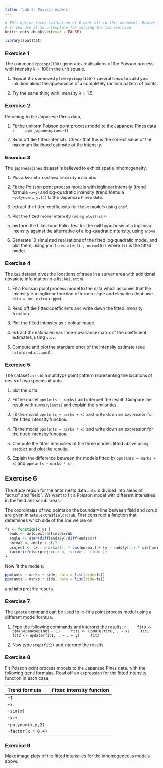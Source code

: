 ```yaml
---
title: 'Lab 2: Poisson models'
---
```


```r
# This option turns evaluation of R code off in this document. Remove it
# if you use it as a template for solving the lab exercise.
knitr::opts_chunk$set(eval = FALSE)
```

```r
library(spatstat)
```

### Exercise 1

The command `rpoispp(100)` generates realisations of the
Poisson process with intensity $\lambda = 100$ in the unit square.

1.  Repeat the command `plot(rpoispp(100))` several times
    to build your intuition about the appearance of a completely
    random pattern of points.

2.  Try the same thing with intensity $\lambda = 1.5$.


### Exercise 2

Returning to the Japanese Pines data,

1.  Fit the uniform Poisson point process model to the Japanese
    Pines data
    ```r
    ppm(japanesepines~1)
    ```

2.  Read off the fitted intensity. Check that this is the correct
    value of the maximum likelihood estimate of the intensity.

### Exercise 3

The `japanesepines` dataset is believed to exhibit
spatial inhomogeneity.

1.  Plot a kernel smoothed intensity estimate.

2.  Fit the Poisson point process models with loglinear intensity
    (trend formula `~x+y`) and log-quadratic intensity (trend
    formula `~polynom(x,y,2)`) to the Japanese Pines data.

3.  extract the fitted coefficients for these models using
    `coef`.

4.  Plot the fitted model intensity (using `plot(fit)`)

5.  perform the Likelihood Ratio Test for the null hypothesis of a
    loglinear intensity against the alternative of a log-quadratic
    intensity, using `anova`.

6.  Generate 10 simulated realisations of the fitted log-quadratic
    model, and plot them, using `plot(simulate(fit, nsim=10))` where 
    `fit` is the fitted model.

### Exercise 4

The `bei` dataset gives the locations of trees in a survey area
with additional covariate information in a list `bei.extra`.

1.  Fit a Poisson point process model to the data which assumes
    that the intensity is a loglinear function of terrain slope
    and elevation (hint: use `data = bei.extra` in `ppm`).

2.  Read off the fitted coefficients and write down the fitted
    intensity function.

3.  Plot the fitted intensity as a colour image.

4.  extract the estimated variance-covariance matrix of the
    coefficient estimates, using `vcov`.

5.  Compute and plot the standard error of the intensity estimate
    (see `help(predict.ppm)`).

### Exercise 5

The dataset `ants` is a multitype point pattern representing the
locations of nests of two species of ants.

1.  plot the data.

2.  Fit the model `ppm(ants ~ marks)` and interpret the result.
    Compare the result with `summary(ants)` and explain
    the similarities.

3.  Fit the model `ppm(ants ~ marks + x)` and write down an
    expression for the fitted intensity function.

4.  Fit the model `ppm(ants ~ marks * x)` and write down an
    expression for the fitted intensity function.

5.  Compute the fitted intensities of the three models fitted above 
    using `predict` and plot the results.

6.  Explain the difference between the models fitted by
    `ppm(ants ~ marks + x)` and `ppm(ants ~ marks * x)` .

## Exercise 6

The study region for the ants’ nests data `ants` is
divided into areas of "scrub" and "field". We want to fit a Poisson
model with different intensities in the field and scrub areas.

The coordinates of two points on the boundary line between field and
scrub are given in `ants.extra$fieldscrub`. First construct a function that
determines which side of the line we are on:

```r
fs <- function(x,y) {
  ends <- ants.extra$fieldscrub
  angle <- atan(diff(ends$y)/diff(ends$x))
  normal <- angle + pi/2
  project <- (x - ends$x[1]) * cos(normal) + (y - ends$y[1]) * sin(normal)
  factor(ifelse(project > 0, "scrub", "field"))
}
```

Now fit the models:
```r
ppm(ants ~ marks + side, data = list(side=fs))
ppm(ants ~ marks * side, data = list(side=fs))
```
and interpret the results.

### Exercise 7

The `update` command can be used to re-fit a point
process model using a different model formula.

1.  Type the following commands and interpret the results:
    ```r
    fit0 <- ppm(japanesepines ~ 1)
    fit1 <- update(fit0, . ~ x)
    fit1
    fit2 <- update(fit1, . ~ . + y)
    fit2
    ```

2.  Now type `step(fit2)` and interpret the results.
    

### Exercise 8

Fit Poisson point process models to the Japanese Pines data, with
the following trend formulas. Read off an expression for the fitted
intensity function in each case.

|Trend formula     |Fitted intensity function                   |
|:-----------------|:-------------------------------------------|
|`~1`              |                                            |
|`~x`              |                                            |
|`~sin(x)`         |                                            |
|`~x+y`            |                                            |
|`~polynom(x,y,2)` |                                            |
|`~factor(x < 0.4)`|                                            |

### Exercise 9

Make image plots of the fitted intensities for the inhomogeneous
models above.
